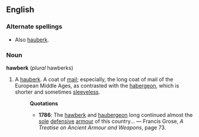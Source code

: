 ==English==
===Alternate spellings===
* Also [[hauberk]].
===Noun===
'''hawberk''' (''plural'' hawberks)
# A [[hauberk]]. A coat of [[mail]]; especially, the long coat of mail of the European Middle Ages, as contrasted with the [[habergeon]], which is shorter and sometimes [[sleeveless]].
#:'''Quotations'''
#:*'''1786''': The [[hawberk]] and [[haubergeon]] long continued almost the [[sole]] [[defensive]] [[armour]] of this country...  &mdash; Francis Grose, ''A Treatise on Ancient Armour and Weapons'', page 73.